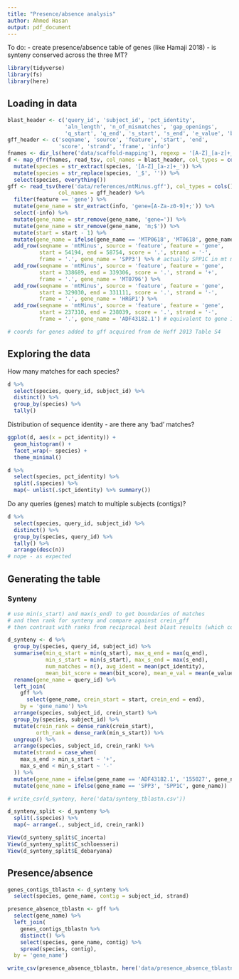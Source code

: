 ```yaml
---
title: "Presence/absence analysis"
author: Ahmed Hasan
output: pdf_document
---
```


To do:
- create presence/absence table of genes (like Hamaji 2018)
- is synteny conserved across the three MT?

```r
library(tidyverse)
library(fs)
library(here)
```

## Loading in data

```r
blast_header <- c('query_id', 'subject_id', 'pct_identity', 
                  'aln_length', 'n_of_mismatches', 'gap_openings', 
                  'q_start', 'q_end', 's_start', 's_end', 'e_value', 'bit_score')
gff_header <- c('seqname', 'source', 'feature', 'start', 'end', 
                'score', 'strand', 'frame', 'info')
fnames <- dir_ls(here('data/scaffold-mapping'), regexp = '[A-Z]_[a-z]+_scaffold_hits\\.tsv')
d <- map_dfr(fnames, read_tsv, col_names = blast_header, col_types = cols(), .id = 'species') %>% 
  mutate(species = str_extract(species, '[A-Z]_[a-z]+_')) %>% 
  mutate(species = str_replace(species, '_$', '')) %>% 
  select(species, everything())
gff <- read_tsv(here('data/references/mtMinus.gff'), col_types = cols(),
                col_names = gff_header) %>% 
  filter(feature == 'gene') %>% 
  mutate(gene_name = str_extract(info, 'gene=[A-Za-z0-9]+;')) %>% 
  select(-info) %>% 
  mutate(gene_name = str_remove(gene_name, 'gene=')) %>% 
  mutate(gene_name = str_remove(gene_name, 'm;$')) %>% 
  mutate(start = start - 1) %>% 
  mutate(gene_name = ifelse(gene_name == 'MTP0618', 'MT0618', gene_name)) %>% 
  add_row(seqname = 'mtMinus', source = 'feature', feature = 'gene',
          start = 54194, end = 58754, score = '.', strand = '-',
          frame = '.', gene_name = 'SPP3') %>% # actually SPP1C in mt minus - naming as plus for the join
  add_row(seqname = 'mtMinus', source = 'feature', feature = 'gene',
          start = 338689, end = 339306, score = '.', strand = '+',
          frame = '.', gene_name = 'MT0796') %>% 
  add_row(seqname = 'mtMinus', source = 'feature', feature = 'gene',
          start = 329030, end = 331111, score = '.', strand = '-',
          frame = '.', gene_name = 'HRGP1') %>% 
  add_row(seqname = 'mtMinus', source = 'feature', feature = 'gene',
          start = 237310, end = 238039, score = '.', strand = '-',
          frame = '.', gene_name = 'ADF43182.1') # equivalent to gene 155027 - change this later

# coords for genes added to gff acquired from de Hoff 2013 Table S4
```

## Exploring the data

How many matches for each species?

```r
d %>% 
  select(species, query_id, subject_id) %>% 
  distinct() %>% 
  group_by(species) %>% 
  tally()
```

Distribution of sequence identity - are there any 'bad' matches?

```r
ggplot(d, aes(x = pct_identity)) +
  geom_histogram() +
  facet_wrap(~ species) +
  theme_minimal()

d %>% 
  select(species, pct_identity) %>% 
  split(.$species) %>% 
  map(~ unlist(.$pct_identity) %>% summary())
```

Do any queries (genes) match to multiple subjects (contigs)?

```r
d %>% 
  select(species, query_id, subject_id) %>% 
  distinct() %>% 
  group_by(species, query_id) %>% 
  tally() %>% 
  arrange(desc(n))
# nope - as expected

```


## Generating the table

### Synteny

```r
# use min(s_start) and max(s_end) to get boundaries of matches
# and then rank for synteny and compare against crein_gff
# then contrast with ranks from reciprocal best blast results (which compared against predicted protein positions)

d_synteny <- d %>% 
  group_by(species, query_id, subject_id) %>% 
  summarise(min_q_start = min(q_start), max_q_end = max(q_end),
            min_s_start = min(s_start), max_s_end = max(s_end),
            num_matches = n(), avg_ident = mean(pct_identity),
            mean_bit_score = mean(bit_score), mean_e_val = mean(e_value)) %>% 
  rename(gene_name = query_id) %>% 
  left_join(
    gff %>% 
      select(gene_name, crein_start = start, crein_end = end),
    by = 'gene_name') %>%
  arrange(species, subject_id, crein_start) %>% 
  group_by(species, subject_id) %>% 
  mutate(crein_rank = dense_rank(crein_start),
         orth_rank = dense_rank(min_s_start)) %>% 
  ungroup() %>% 
  arrange(species, subject_id, crein_rank) %>% 
  mutate(strand = case_when(
    max_s_end > min_s_start ~ '+',
    max_s_end < min_s_start ~ '-'
  )) %>% 
  mutate(gene_name = ifelse(gene_name == 'ADF43182.1', '155027', gene_name)) %>% 
  mutate(gene_name = ifelse(gene_name == 'SPP3', 'SPP1C', gene_name))

# write_csv(d_synteny, here('data/synteny_tblastn.csv'))

d_synteny_split <- d_synteny %>% 
  split(.$species) %>% 
  map(~ arrange(., subject_id, crein_rank))

View(d_synteny_split$C_incerta)
View(d_synteny_split$C_schloesseri)
View(d_synteny_split$E_debaryana)

```

## Presence/absence


```r
genes_contigs_tblastn <- d_synteny %>% 
  select(species, gene_name, contig = subject_id, strand)

presence_absence_tblastn <- gff %>% 
  select(gene_name) %>% 
  left_join(
    genes_contigs_tblastn %>% 
    distinct() %>% 
    select(species, gene_name, contig) %>% 
    spread(species, contig),
  by = 'gene_name')

write_csv(presence_absence_tblastn, here('data/presence_absence_tblastn.csv'))
```
















